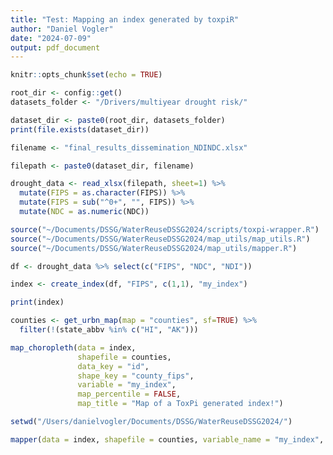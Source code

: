 ```yaml
---
title: "Test: Mapping an index generated by toxpiR"
author: "Daniel Vogler"
date: "2024-07-09"
output: pdf_document
---
```


```r
knitr::opts_chunk$set(echo = TRUE)
```

```r
root_dir <- config::get()
datasets_folder <- "/Drivers/multiyear drought risk/"

dataset_dir <- paste0(root_dir, datasets_folder)
print(file.exists(dataset_dir))

filename <- "final_results_dissemination_NDINDC.xlsx"

filepath <- paste0(dataset_dir, filename)

drought_data <- read_xlsx(filepath, sheet=1) %>% 
  mutate(FIPS = as.character(FIPS)) %>% 
  mutate(FIPS = sub("^0+", "", FIPS)) %>%
  mutate(NDC = as.numeric(NDC))
```

```r
source("~/Documents/DSSG/WaterReuseDSSG2024/scripts/toxpi-wrapper.R")
source("~/Documents/DSSG/WaterReuseDSSG2024/map_utils/map_utils.R")
source("~/Documents/DSSG/WaterReuseDSSG2024/map_utils/mapper.R")

df <- drought_data %>% select(c("FIPS", "NDC", "NDI"))

index <- create_index(df, "FIPS", c(1,1), "my_index")

print(index)
```

```r
counties <- get_urbn_map(map = "counties", sf=TRUE) %>%
  filter(!(state_abbv %in% c("HI", "AK")))

map_choropleth(data = index, 
               shapefile = counties, 
               data_key = "id", 
               shape_key = "county_fips", 
               variable = "my_index", 
               map_percentile = FALSE, 
               map_title = "Map of a ToxPi generated index!")
```

```r

setwd("/Users/danielvogler/Documents/DSSG/WaterReuseDSSG2024/")

mapper(data = index, shapefile = counties, variable_name = "my_index", data_key = "id", shape_key = "county_fips", plot = "choropleth", map_path = "private", map_percentile = TRUE)
```